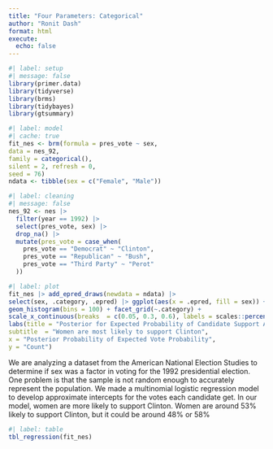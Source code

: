 ```yaml
---
title: "Four Parameters: Categorical"
author: "Ronit Dash"
format: html
execute: 
  echo: false
---
```


```r
#| label: setup
#| message: false
library(primer.data)
library(tidyverse)
library(brms)
library(tidybayes)
library(gtsummary)
```

```r
#| label: model
#| cache: true
fit_nes <- brm(formula = pres_vote ~ sex, 
data = nes_92, 
family = categorical(), 
silent = 2, refresh = 0, 
seed = 76)
ndata <- tibble(sex = c("Female", "Male"))
```

```r
#| label: cleaning
#| message: false
nes_92 <- nes |> 
  filter(year == 1992) |>
  select(pres_vote, sex) |>
  drop_na() |> 
  mutate(pres_vote = case_when(
    pres_vote == "Democrat" ~ "Clinton",
    pres_vote == "Republican" ~ "Bush",
    pres_vote == "Third Party" ~ "Perot"
  ))
```

```r
#| label: plot
fit_nes |> add_epred_draws(newdata = ndata) |> 
select(sex, .category, .epred) |> ggplot(aes(x = .epred, fill = sex)) +
geom_histogram(bins = 100) + facet_grid(~.category) + 
scale_x_continuous(breaks  = c(0.05, 0.3, 0.6), labels = scales::percent_format()) +
labs(title = "Posterior for Expected Probability of Candidate Support Among Women",
subtitle  = "Women are most likely to support Clinton", 
x = "Posterior Probability of Expected Vote Probability", 
y = "Count")
```

We are analyzing a dataset from the American National Election Studies to determine if sex was a factor in voting for the 1992 presidential election. One problem is that the sample is not random enough to accurately represent the population. We made a multinomial logistic regression model to develop approximate intercepts for the votes each candidate get. In our model, women are more likely to support Clinton. Women are around 53% likely to support Clinton, but it could be around 48% or 58%

\begin{aligned}
\rho_{clinton} &=& \frac{e^{\beta_{0, clinton} + \beta_{1, clinton} male}}{1 + e^{\beta_{0, clinton} + \beta_{1, clinton} male}}\\
\rho_{perot} &=& \frac{e^{\beta_{0, perot} + \beta_{1, perot} male}}{1 + e^{\beta_{0, perot} + \beta_{1, perot} male}}\\
\rho_{bush}  &=& 1 - \rho_{clinton} - \rho_{perot}
\end{aligned}


```r
#| label: table
tbl_regression(fit_nes)
```



